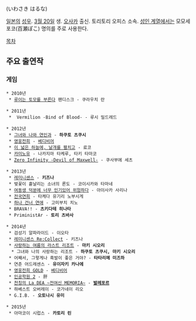 {{{+1 岩﨑春奈 }}} (いわさき はるな)

[[일본]]의 [[성우]]. [[3월 20일]] 생. [[오사카]] 출신. 토리토리 오피스 소속. [[미연시|성인 계열]]에서는 모모세 포코(百瀬ぽこ) 명의를 주로 사용한다.

[[목차]]

== 주요 출연작 ==
=== 게임 ===
 * 2010년
  * [[루이는 토모를 부른다]] 팬디스크 - 쿠라우치 란

 * 2011년
  *  Vermilion -Bind of Blood- - 루시 밀드레드

 * 2012년
  * [[그녀와 나와 연인과]] - '''하쿠토 츠쿠시'''
  * [[영웅전희]] - [[베디비어]]
  * [[이 넓은 하늘에, 날개를 펼치고]] - 료코
  * [[카미노유]] - 나카지마 타케루, 타키 타마코
  * [[Zero Infinity -Devil of Maxwell-]] - 쿠사부에 세츠

 * 2013년
  * [[레미니센스]] - '''키즈나'''
  * 벚꽃이 흩날리는 소녀의 론도 - 코이시카와 타마네
  * [[여동생 덕분에 너무 인기있어 위험하다]] - 아이사카 사리나
  * [[전국연희]] - 타케다 유기리 노부시게
  * [[하나 건너 연애]] - 고미부치 치노
  * BRAVA!! - '''츠키다테 히나타'''
  * PriministAr - '''토리 츠바사'''

 * 2014년
  * 검성기 알파라이드 - 이오타
  * [[레미니센스|레미니센스 Re:Collect]] - 키즈나
  * [[사랑하는 여름의 라스트 리조트]] - '''마키 시오리'''
   * 그녀와 나의 사랑하는 리조트 - '''하쿠토 츠쿠시, 마키 시오리'''
  * 어째서, 그렇게나 흑발이 좋은 거야? - '''타타리메 미즈하'''
  * 연춘 어드레센스 - '''유이자키 카나에'''
  * [[영웅전희 GOLD]] - [[베디비어]]
  * [[인공학원 2]] - 肝
  * [[천칭의 La DEA ~전여신 MEMORIA~]] - '''[[발레포르(전여신 메모리아)|발레포르]]'''
  * 하베스트 오버레이 - 코가네이 리오
  * G.I.B. - '''오토나시 유미'''

 * 2015년
  * 아마코이 시럽스 - '''카토리 린'''
